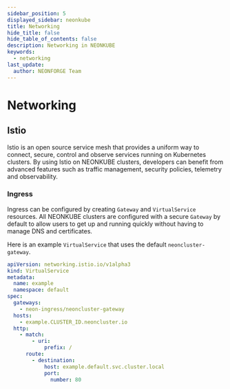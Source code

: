 ```yaml
---
sidebar_position: 5
displayed_sidebar: neonkube
title: Networking
hide_title: false
hide_table_of_contents: false
description: Networking in NEONKUBE
keywords:
  - networking
last_update:
  author: NEONFORGE Team
---
```



# Networking

## Istio

Istio is an open source service mesh that provides a uniform way to connect,
secure, control and observe services running on Kubernetes clusters. By using
Istio on NEONKUBE clusters, developers can benefit from advanced features such
as traffic management, security policies, telemetry and observability.

### Ingress

Ingress can be configured by creating `Gateway` and `VirtualService` resources.
All NEONKUBE clusters are configured with a secure `Gateway` by default to allow
users to get up and running quickly without having to manage DNS and
certificates.

Here is an example `VirtualService` that uses the default `neoncluster-gateway`.

```yaml
apiVersion: networking.istio.io/v1alpha3
kind: VirtualService
metadata:
  name: example
  namespace: default
spec:
  gateways:
    - neon-ingress/neoncluster-gateway
  hosts:
    - example.CLUSTER_ID.neoncluster.io
  http:
    - match:
        - uri:
            prefix: /
      route:
        - destination:
            host: example.default.svc.cluster.local
            port:
              number: 80
```
